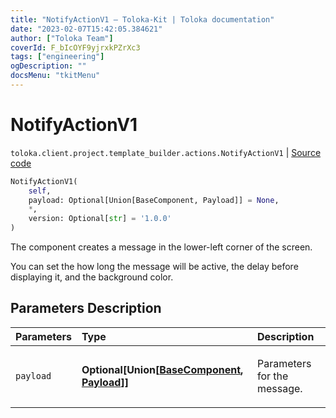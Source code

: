 ```yaml
---
title: "NotifyActionV1 — Toloka-Kit | Toloka documentation"
date: "2023-02-07T15:42:05.384621"
author: ["Toloka Team"]
coverId: F_bIcOYF9yjrxkPZrXc3
tags: ["engineering"]
ogDescription: ""
docsMenu: "tkitMenu"
---
```


# NotifyActionV1
`toloka.client.project.template_builder.actions.NotifyActionV1` | [Source code](https://github.com/Toloka/toloka-kit/blob/v1.1.3/src/client/project/template_builder/actions.py#L46)

```python
NotifyActionV1(
    self,
    payload: Optional[Union[BaseComponent, Payload]] = None,
    *,
    version: Optional[str] = '1.0.0'
)
```

The component creates a message in the lower-left corner of the screen.

You can set the how long the message will be active, the delay before displaying it, and the background color.

## Parameters Description

| Parameters | Type | Description |
| :----------| :----| :-----------|
`payload`|**Optional\[Union\[[BaseComponent](/docs-new/toloka-kit/reference/toloka.client.project.template_builder.base.BaseComponent), [Payload](/docs-new/toloka-kit/reference/toloka.client.project.template_builder.actions.NotifyActionV1.Payload)\]\]**|<p>Parameters for the message.</p>
